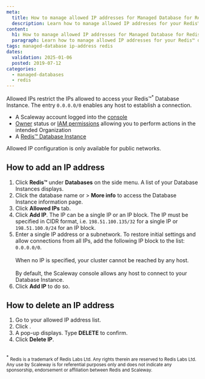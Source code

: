 ```yaml
---
meta:
  title: How to manage allowed IP addresses for Managed Database for Redis™
  description: Learn how to manage allowed IP addresses for your Redis™ database.
content:
  h1: How to manage allowed IP addresses for Managed Database for Redis™
  paragraph: Learn how to manage allowed IP addresses for your Redis™ database.
tags: managed-database ip-address redis
dates:
  validation: 2025-01-06
  posted: 2019-07-12
categories:
  - managed-databases
  - redis
---
```


Allowed IPs restrict the IPs allowed to access your Redis™<sup>*</sup> Database Instance. The entry `0.0.0.0/0` enables any host to establish a connection.

<Macro id="requirements" />

- A Scaleway account logged into the [console](https://console.scaleway.com)
- [Owner](/iam/concepts/#owner) status or [IAM permissions](/iam/concepts/#permission) allowing you to perform actions in the intended Organization
- A [Redis™ Database Instance](/managed-databases-for-redis/how-to/create-a-database-for-redis/)

<Message type="note">
  Allowed IP configuration is only available for public networks.
</Message>

## How to add an IP address

1. Click **Redis™** under **Databases** on the side menu. A list of your Database Instances displays.
2. Click the database name or <Icon name="more" /> > **More info** to access the Database Instance information page.
3. Click **Allowed IPs** tab.
4. Click **Add IP**. The IP can be a single IP or an IP block.
    <Message type="note">
      The IP must be specified in CIDR format, i.e. `198.51.100.135/32` for a single IP or `198.51.100.0/24` for an IP block.
    </Message>
5. Enter a single IP address or a subnetwork.
    <Message type="note">
      To restore initial settings and allow connections from all IPs, add the following IP block to the list: `0.0.0.0/0`. <br /><br />
      When no IP is specified, your cluster cannot be reached by any host.<br /><br />
      By default, the Scaleway console allows any host to connect to your Database Instance.
    </Message>
6. Click **Add IP** to do so.

## How to delete an IP address

1. Go to your allowed IP address list.
2. Click <Icon name="delete" />.
3. A pop-up displays. Type **DELETE** to confirm.
4. Click **Delete IP**.

<br/>
<sup>*</sup> <small>Redis is a trademark of Redis Labs Ltd. Any rights therein are reserved to Redis Labs Ltd. Any use by Scaleway is for referential purposes only and does not indicate any sponsorship, endorsement or affiliation between Redis and Scaleway. </small>